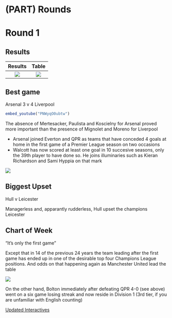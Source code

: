 # (PART) Rounds {-}

# Round 1 {-}

## Results {-}


Results             | Table
:-------------------------:|:-------------------------:
![](images/wk1Res.png)  |  ![](images/wk1Table.png)

## Best game {-}

Arsenal 3 v 4 Liverpool

```r

embed_youtube("PNWyqO0ubtw")
```

The absence of Mertesacker, Paulista and Koscielny for Arsenal proved more important than the presence of Mignolet and Moreno for Liverpool

* Arsenal joined Everton and QPR as teams that have conceded 4 goals at home in the first game of a Premier League season on two occasions
* Walcott has now scored at least one goal 
in 10 succesive seasons, only the 39th player to have done so. He joins illuminaries such as Kieran Richardson and Sami Hyppia on that mark

<img align="center" src="images/wk1b.png">

## Biggest Upset {-}

Hull v Leicester

Managerless and, apparantly rudderless, Hull upset the champions Leicester


## Chart of Week {-}

"It's only the first game"

Except that in 14 of the previous 24 years the team leading after the first game has ended up in one of the desirable top four Champions League positions. And odds on that happening again as Manchester United lead the table

<img align="center" src="images/wk1a.png">

On the other hand, Bolton immediately after defeating QPR 4-0 (see above) went on a six game losing streak and now reside in Division 1 (3rd tier, if you are unfamiliar with English counting)

[Updated Interactives](https://mytinyshinys.shinyapps.io/plannualupdate/#r1)